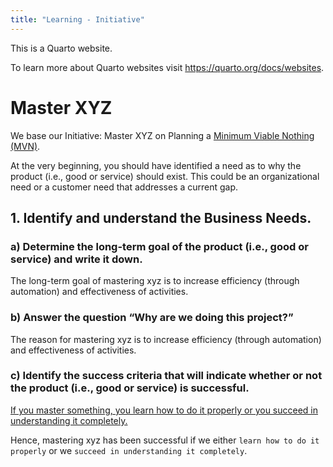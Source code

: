 ```yaml
---
title: "Learning - Initiative"
---
```


This is a Quarto website.

To learn more about Quarto websites visit <https://quarto.org/docs/websites>.

# Master XYZ

We base our Initiative: Master XYZ on Planning a [Minimum Viable Nothing (MVN)](https://github.com/vanHeemstraSystems/minimum-viable-nothing).

At the very beginning, you should have identified a need as to why the product (i.e., good or service) should exist. This could be an organizational need or a customer need that addresses a current gap.

## 1. Identify and understand the **Business Needs**.

### a) Determine the **long-term goal** of the product (i.e., good or service) and write it down.

The long-term goal of mastering xyz is to increase efficiency (through automation) and effectiveness of activities.

### b) Answer the question "**Why are we doing this project?**"

The reason for mastering xyz is to increase efficiency (through automation) and effectiveness of activities.

### c) Identify the **success criteria** that will indicate whether or not the product (i.e., good or service) is successful.

[If you master something, you learn how to do it properly or you succeed in understanding it completely.](https://www.collinsdictionary.com/dictionary/english/master-a-subject#:~:text=If%20you%20master%20something%2C%20you,succeed%20in%20understanding%20it%20completely.) 

Hence, mastering xyz has been successful if we either ```learn how to do it properly``` or we ```succeed in understanding it completely```.

